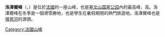 {{Infobox mountain
| name = 洛澤爾峰
| photo = France Lozère Mont Lozère 8.jpg
| photo_caption =
| elevation_m   = 1699
| elevation_ref =
| prominence_m  =
| prominence_ref=
| range = [[塞文山脈|塞文山脈]]
| location = [[法國|法國]] [[洛澤爾省|洛澤爾省]]
| map = France | region_code = FR | label_position = left
| lat_d = 44| lat_m = 25| lat_s = 34| lat_NS = N
| long_d=  3| long_m= 44| long_s= 21| long_EW= E
| coordinates_ref = <!-- frwiki -->
| topo =
| type =
| age =
}}
'''洛澤爾峰'''（{{lang-fr|Mont Lozère}}，{{lang-oc|Mont Losera}}）是位於[[法國|法國]]的一座山峰，也是[[塞文山国家公园|塞文山国家公园]]內的最高峰，高{{convert|1699|m|ft|0}}。洛澤爾峰在冬季是一個滑雪勝地，也是學生在暑假期間的熱門旅遊地。洛澤爾峰也是[[塔恩河|塔恩河]]的源頭。
{{Commons category|Mont Lozère}}
[[Category:法國山峰|Category:法國山峰]]